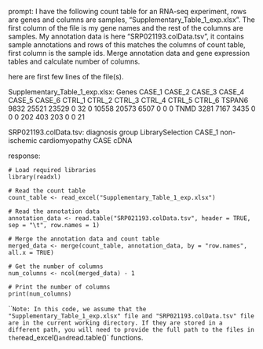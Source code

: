 prompt:
I have the following count table for an RNA-seq experiment, rows are genes and columns are samples, "Supplementary_Table_1_exp.xlsx". The first column of the file is my gene names and the rest of the columns are samples. My annotation data is here  "SRP021193.colData.tsv", it contains sample annotations and rows of this matches the columns of count table, first column is the sample ids. Merge annotation data and gene expression tables and calculate number of columns.

here are first few lines of the file(s).

Supplementary_Table_1_exp.xlsx:
Genes	CASE_1	CASE_2	CASE_3	CASE_4	CASE_5	CASE_6	CTRL_1	CTRL_2	CTRL_3	CTRL_4	CTRL_5	CTRL_6
TSPAN6	9832	25521	23529	0	32	0	10558	20573	6507	0	0	 0
TNMD	3281	 7167	 3435	0	 0	0	  202	  403	 203	0	0	21


SRP021193.colData.tsv:
	diagnosis	group	LibrarySelection
CASE_1	non-ischemic cardiomyopathy	CASE	cDNA


response:
```
# Load required libraries
library(readxl)

# Read the count table
count_table <- read_excel("Supplementary_Table_1_exp.xlsx")

# Read the annotation data
annotation_data <- read.table("SRP021193.colData.tsv", header = TRUE, sep = "\t", row.names = 1)

# Merge the annotation data and count table
merged_data <- merge(count_table, annotation_data, by = "row.names", all.x = TRUE)

# Get the number of columns
num_columns <- ncol(merged_data) - 1

# Print the number of columns
print(num_columns)
```
```
Note: In this code, we assume that the "Supplementary_Table_1_exp.xlsx" file and "SRP021193.colData.tsv" file are in the current working directory. If they are stored in a different path, you will need to provide the full path to the files in the `read_excel()` and `read.table()` functions.
